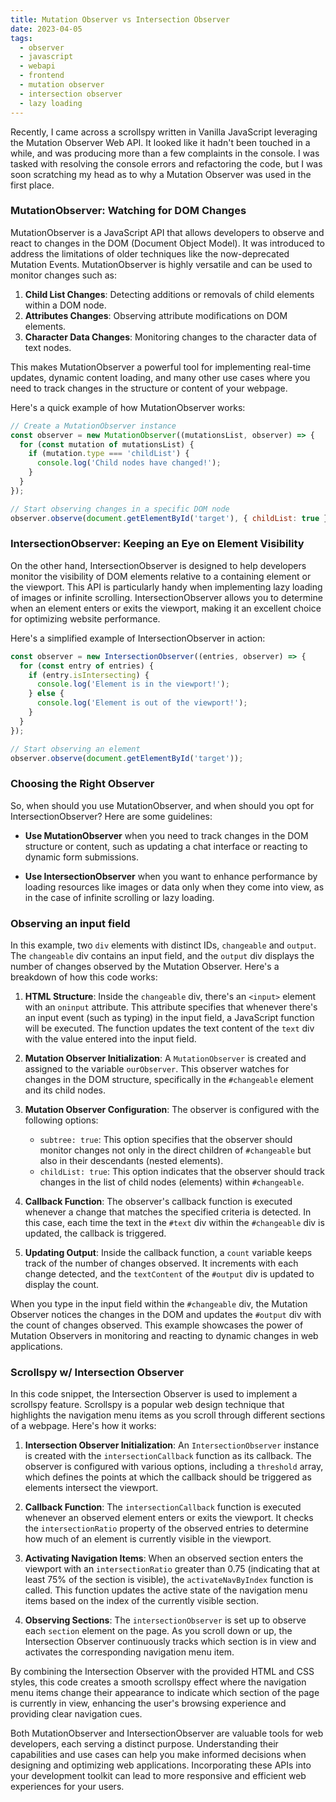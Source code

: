 ```yaml
---
title: Mutation Observer vs Intersection Observer
date: 2023-04-05
tags:
  - observer
  - javascript
  - webapi
  - frontend
  - mutation observer
  - intersection observer
  - lazy loading
---
```

Recently, I came across a scrollspy written in Vanilla JavaScript leveraging the Mutation Observer Web API. It looked like it hadn't been touched in a while, and was producing more than a few complaints in the console. I was tasked with resolving the console errors and refactoring the code, but I was soon scratching my head as to why a Mutation Observer was used in the first place.  

### **MutationObserver: Watching for DOM Changes**

MutationObserver is a JavaScript API that allows developers to observe and react to changes in the DOM (Document Object Model). It was introduced to address the limitations of older techniques like the now-deprecated Mutation Events. MutationObserver is highly versatile and can be used to monitor changes such as:

1. **Child List Changes**: Detecting additions or removals of child elements within a DOM node.
2. **Attributes Changes**: Observing attribute modifications on DOM elements.
3. **Character Data Changes**: Monitoring changes to the character data of text nodes.

This makes MutationObserver a powerful tool for implementing real-time updates, dynamic content loading, and many other use cases where you need to track changes in the structure or content of your webpage.

Here's a quick example of how MutationObserver works:

```javascript
// Create a MutationObserver instance
const observer = new MutationObserver((mutationsList, observer) => {
  for (const mutation of mutationsList) {
    if (mutation.type === 'childList') {
      console.log('Child nodes have changed!');
    }
  }
});

// Start observing changes in a specific DOM node
observer.observe(document.getElementById('target'), { childList: true });
```

### **IntersectionObserver: Keeping an Eye on Element Visibility**

On the other hand, IntersectionObserver is designed to help developers monitor the visibility of DOM elements relative to a containing element or the viewport. This API is particularly handy when implementing lazy loading of images or infinite scrolling. IntersectionObserver allows you to determine when an element enters or exits the viewport, making it an excellent choice for optimizing website performance.

Here's a simplified example of IntersectionObserver in action:

```javascript
const observer = new IntersectionObserver((entries, observer) => {
  for (const entry of entries) {
    if (entry.isIntersecting) {
      console.log('Element is in the viewport!');
    } else {
      console.log('Element is out of the viewport!');
    }
  }
});

// Start observing an element
observer.observe(document.getElementById('target'));
```

### **Choosing the Right Observer**

So, when should you use MutationObserver, and when should you opt for IntersectionObserver? Here are some guidelines:

- **Use MutationObserver** when you need to track changes in the DOM structure or content, such as updating a chat interface or reacting to dynamic form submissions.

- **Use IntersectionObserver** when you want to enhance performance by loading resources like images or data only when they come into view, as in the case of infinite scrolling or lazy loading.

### Observing an input field
In this example, two `div` elements with distinct IDs, `changeable` and `output`. The `changeable` div contains an input field, and the `output` div displays the number of changes observed by the Mutation Observer.
<CodePen codePenId="MWZpQRx"/>
Here's a breakdown of how this code works:

1. **HTML Structure**: Inside the `changeable` div, there's an `<input>` element with an `oninput` attribute. This attribute specifies that whenever there's an input event (such as typing) in the input field, a JavaScript function will be executed. The function updates the text content of the `text` div with the value entered into the input field.

2. **Mutation Observer Initialization**: A `MutationObserver` is created and assigned to the variable `ourObserver`. This observer watches for changes in the DOM structure, specifically in the `#changeable` element and its child nodes.

3. **Mutation Observer Configuration**: The observer is configured with the following options:
   - `subtree: true`: This option specifies that the observer should monitor changes not only in the direct children of `#changeable` but also in their descendants (nested elements).
   - `childList: true`: This option indicates that the observer should track changes in the list of child nodes (elements) within `#changeable`.

4. **Callback Function**: The observer's callback function is executed whenever a change that matches the specified criteria is detected. In this case, each time the text in the `#text` div within the `#changeable` div is updated, the callback is triggered.

5. **Updating Output**: Inside the callback function, a `count` variable keeps track of the number of changes observed. It increments with each change detected, and the `textContent` of the `#output` div is updated to display the count.

When you type in the input field within the `#changeable` div, the Mutation Observer notices the changes in the DOM and updates the `#output` div with the count of changes observed. This example showcases the power of Mutation Observers in monitoring and reacting to dynamic changes in web applications.
### Scrollspy w/ Intersection Observer
In this code snippet, the Intersection Observer is used to implement a scrollspy feature. Scrollspy is a popular web design technique that highlights the navigation menu items as you scroll through different sections of a webpage. Here's how it works:  

<CodePen codePenId="NWepyVz"/>

1. **Intersection Observer Initialization**: An `IntersectionObserver` instance is created with the `intersectionCallback` function as its callback. The observer is configured with various options, including a `threshold` array, which defines the points at which the callback should be triggered as elements intersect the viewport.

2. **Callback Function**: The `intersectionCallback` function is executed whenever an observed element enters or exits the viewport. It checks the `intersectionRatio` property of the observed entries to determine how much of an element is currently visible in the viewport.

3. **Activating Navigation Items**: When an observed section enters the viewport with an `intersectionRatio` greater than 0.75 (indicating that at least 75% of the section is visible), the `activateNavByIndex` function is called. This function updates the active state of the navigation menu items based on the index of the currently visible section.

4. **Observing Sections**: The `intersectionObserver` is set up to observe each `section` element on the page. As you scroll down or up, the Intersection Observer continuously tracks which section is in view and activates the corresponding navigation menu item.

By combining the Intersection Observer with the provided HTML and CSS styles, this code creates a smooth scrollspy effect where the navigation menu items change their appearance to indicate which section of the page is currently in view, enhancing the user's browsing experience and providing clear navigation cues.

Both MutationObserver and IntersectionObserver are valuable tools for web developers, each serving a distinct purpose. Understanding their capabilities and use cases can help you make informed decisions when designing and optimizing web applications. Incorporating these APIs into your development toolkit can lead to more responsive and efficient web experiences for your users.